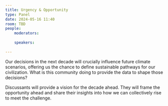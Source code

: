 ```yaml
---
title: Urgency & Opportunity
type: Panel
date: 2024-05-16 11:40
room: TBD
people:
    moderators:
        
    speakers:
        
---
```

Our decisions in the next decade will crucially influence future climate scenarios, offering us the chance to define sustainable pathways for our civilization. What is this community doing to provide the data to shape those decisions? 

Discussants will provide a vision for the decade ahead. They will frame the opportunity ahead and share their insights into how we can collectively rise to meet the challenge.
